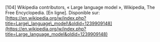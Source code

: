 \[104\]	Wikipedia contributors, « Large language model », Wikipedia, The Free Encyclopedia. \[En ligne\]. Disponible sur: [https://en.wikipedia.org/w/index.php?title=Large\_language\_model\&oldid=1239909148](https://en.wikipedia.org/w/index.php?title=Large_language_model&oldid=1239909148)